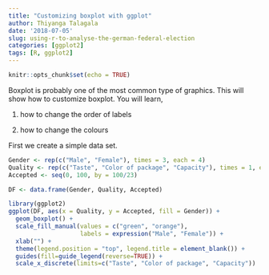 ```yaml
---
title: "Customizing boxplot with ggplot"
author: Thiyanga Talagala
date: '2018-07-05'
slug: using-r-to-analyse-the-german-federal-election
categories: [ggplot2]
tags: [R, ggplot2]
---
```



```r
knitr::opts_chunk$set(echo = TRUE)
```



Boxplot is probably one of the most common type of graphics. This will show how to customize boxplot. You will learn,

1. how to change the order of labels

2. how to change the colours


First we create a simple data set.

```r
Gender <- rep(c("Male", "Female"), times = 3, each = 4)
Quality <- rep(c("Taste", "Color of package", "Capacity"), times = 1, each = 8)
Accepted <- seq(0, 100, by = 100/23)

DF <- data.frame(Gender, Quality, Accepted)

```

```r
library(ggplot2)
ggplot(DF, aes(x = Quality, y = Accepted, fill = Gender)) +
  geom_boxplot() +
  scale_fill_manual(values = c("green", "orange"),
                    labels = expression("Male", "Female")) +
  xlab("") +
  theme(legend.position = "top", legend.title = element_blank()) + 
  guides(fill=guide_legend(reverse=TRUE)) +
  scale_x_discrete(limits=c("Taste", "Color of package", "Capacity"))
```


